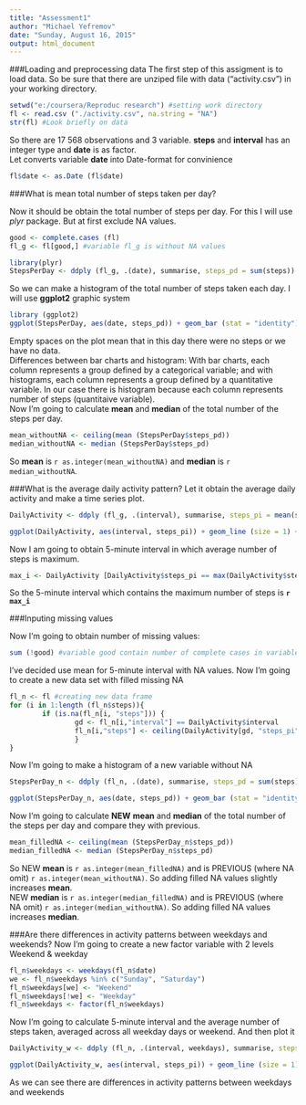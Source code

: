 ```yaml
---
title: "Assessment1"
author: "Michael Yefremov"
date: "Sunday, August 16, 2015"
output: html_document
---
```

###Loading and preprocessing data
The first step of this assigment is to load data. So be sure that there are unziped file with data ("activity.csv") in your working directory.
```r
setwd("e:/coursera/Reproduc research") #setting work directory
fl <- read.csv ("./activity.csv", na.string = "NA")
str(fl) #Look briefly on data
```
So there are 17 568 observations and 3 variable. **steps** and **interval** has an integer type and **date** is as factor.  
Let converts variable **date** into Date-format for convinience
```r
fl$date <- as.Date (fl$date)
```

###What is mean total number of steps taken per day?

Now it should be obtain the total number of steps per day. For this I will use *plyr* package. But at first exclude NA values.

```r
good <- complete.cases (fl)
fl_g <- fl[good,] #variable fl_g is without NA values

library(plyr)
StepsPerDay <- ddply (fl_g, .(date), summarise, steps_pd = sum(steps))
```

So we can make a histogram of the total number of steps taken each day. I will use **ggplot2** graphic system

```r
library (ggplot2)
ggplot(StepsPerDay, aes(date, steps_pd)) + geom_bar (stat = "identity") + labs(title = "Total number of steps each day", x = "Date", y = "Steps")
```

Empty spaces on the plot mean that in this day there were no steps or we have no data.  
Differences between bar charts and histogram: With bar charts, each column represents a group defined by a categorical variable; and with histograms, each column represents a group defined by a quantitative variable. In our case there is histogram because each column represents number of steps (quantitaive variable).  
Now I'm going to calculate **mean** and **median** of the total number of the steps per day. 
```r
mean_withoutNA <- ceiling(mean (StepsPerDay$steps_pd))
median_withoutNA <- median (StepsPerDay$steps_pd)
```
So **mean** is `r as.integer(mean_withoutNA)` and **median** is `r median_withoutNA`.

###What is the average daily activity pattern?
Let it obtain the average daily activity and make a time series plot.

```r
DailyActivity <- ddply (fl_g, .(interval), summarise, steps_pi = mean(steps))

ggplot(DailyActivity, aes(interval, steps_pi)) + geom_line (size = 1) + labs(title = "Average daily activity", x = "Interval", y = "Steps")
```

Now I am going to obtain 5-minute interval in which average number of steps is maximum.

```r
max_i <- DailyActivity [DailyActivity$steps_pi == max(DailyActivity$steps_pi), "interval"]
```

So the 5-minute interval which contains the maximum number of steps is **`r max_i`**

###Inputing missing values

Now I'm going to obtain number of missing values:
```r
sum (!good) #variable good contain number of complete cases in variable with data
```

I've decided use mean for 5-minute interval with NA values. Now I'm going to create a new data set with filled missing NA

```r
fl_n <- fl #creating new data frame
for (i in 1:length (fl_n$steps)){
        if (is.na(fl_n[i, "steps"])) {
                gd <- fl_n[i,"interval"] == DailyActivity$interval
                fl_n[i,"steps"] <- ceiling(DailyActivity[gd, "steps_pi"])
                }
}
```

Now I'm going to make a histogram of a new variable without NA
```r
StepsPerDay_n <- ddply (fl_n, .(date), summarise, steps_pd = sum(steps))

ggplot(StepsPerDay_n, aes(date, steps_pd)) + geom_bar (stat = "identity") + labs(title = "Total number of steps each day without NA", x = "Date", y = "Steps")
```

Now I'm going to calculate **NEW** **mean** and **median** of the total number of the steps per day and compare they with previous. 
```r
mean_filledNA <- ceiling(mean (StepsPerDay_n$steps_pd))
median_filledNA <- median (StepsPerDay_n$steps_pd)
```

So NEW **mean** is `r as.integer(mean_filledNA)` and is PREVIOUS (where NA omit) `r as.integer(mean_withoutNA)`. So adding filled NA values slightly increases **mean**.  
NEW **median** is `r as.integer(median_filledNA)` and is PREVIOUS (where NA omit) `r as.integer(median_withoutNA)`. So adding filled NA values increases **median**.  

###Are there differences in activity patterns between weekdays and weekends?
Now I'm going to create a new factor variable with 2 levels Weekend & weekday

```r
fl_n$weekdays <- weekdays(fl_n$date)
we <- fl_n$weekdays %in% c("Sunday", "Saturday")
fl_n$weekdays[we] <- "Weekend"
fl_n$weekdays[!we] <- "Weekday"
fl_n$weekdays <- factor(fl_n$weekdays)
```

Now I'm going to calculate 5-minute interval and the average number of steps taken, averaged across all weekday days or weekend. And then plot it

```r
DailyActivity_w <- ddply (fl_n, .(interval, weekdays), summarise, steps_pi = mean(steps))

ggplot(DailyActivity_w, aes(interval, steps_pi)) + geom_line (size = 1) + labs(title = "Average daily activity", x = "Interval", y = "Steps") + facet_grid(weekdays~.)
```

As we can see there are differences in activity patterns between weekdays and weekends
